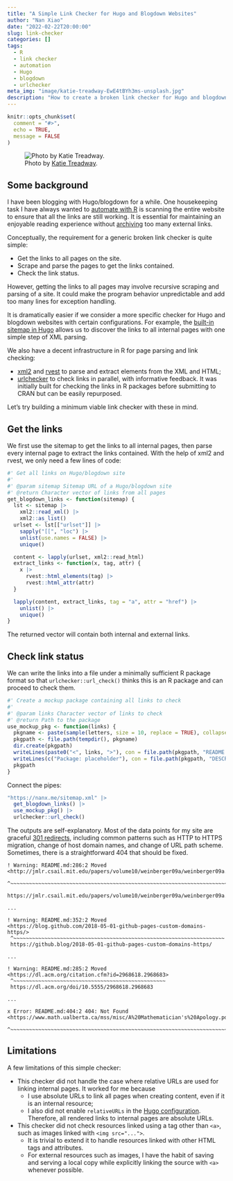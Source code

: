 ```yaml
---
title: "A Simple Link Checker for Hugo and Blogdown Websites"
author: "Nan Xiao"
date: "2022-02-22T20:00:00"
slug: link-checker
categories: []
tags:
  - R
  - link checker
  - automation
  - Hugo
  - blogdown
  - urlchecker
meta_img: "image/katie-treadway-EwE4tBYh3ms-unsplash.jpg"
description: "How to create a broken link checker for Hugo and blogdown websites."
---
```


```r
knitr::opts_chunk$set(
  comment = "#>",
  echo = TRUE,
  message = FALSE
)
```

![Photo by [Katie Treadway](https://unsplash.com/photos/EwE4tBYh3ms).](/image/katie-treadway-EwE4tBYh3ms-unsplash.jpg)

## Some background

I have been blogging with Hugo/blogdown for a while.
One housekeeping task I have always wanted to [automate with R](https://nanx.me/blog/post/general-purpose-programming-with-r/)
is scanning the entire website to ensure that all the links are still working.
It is essential for maintaining an enjoyable reading experience without
[archiving](https://nanx.me/blog/post/save-the-link-like-a-boss/) too many
external links.

Conceptually, the requirement for a generic broken link checker is quite simple:

- Get the links to all pages on the site.
- Scrape and parse the pages to get the links contained.
- Check the link status.

However, getting the links to all pages may involve recursive scraping and
parsing of a site. It could make the program behavior unpredictable and
add too many lines for exception handling.

It is dramatically easier if we consider a more specific checker for
Hugo and blogdown websites with certain configurations. For example,
the [built-in sitemap in Hugo](https://gohugo.io/templates/sitemap-template/)
allows us to discover the links to all internal pages with one simple
step of XML parsing.

We also have a decent infrastructure in R for page parsing and link checking:

- [xml2](https://xml2.r-lib.org/) and [rvest](https://rvest.tidyverse.org/)
  to parse and extract elements from the XML and HTML;
- [urlchecker](https://cran.r-project.org/package=urlchecker) to check
  links in parallel, with informative feedback.
  It was initially built for checking the links in R packages before
  submitting to CRAN but can be easily repurposed.

Let's try building a minimum viable link checker with these in mind.

## Get the links

We first use the sitemap to get the links to all internal pages,
then parse every internal page to extract the links contained.
With the help of xml2 and rvest, we only need a few lines of code:

```r
#' Get all links on Hugo/blogdown site
#'
#' @param sitemap Sitemap URL of a Hugo/blogdown site
#' @return Character vector of links from all pages
get_blogdown_links <- function(sitemap) {
  lst <- sitemap |>
    xml2::read_xml() |>
    xml2::as_list()
  urlset <- lst[["urlset"]] |>
    sapply("[[", "loc") |>
    unlist(use.names = FALSE) |>
    unique()

  content <- lapply(urlset, xml2::read_html)
  extract_links <- function(x, tag, attr) {
    x |>
      rvest::html_elements(tag) |>
      rvest::html_attr(attr)
  }

  lapply(content, extract_links, tag = "a", attr = "href") |>
    unlist() |>
    unique()
}
```

The returned vector will contain both internal and external links.

## Check link status

We can write the links into a file under a minimally sufficient R package
format so that `urlchecker::url_check()` thinks this is an R package
and can proceed to check them.

```r
#' Create a mockup package containing all links to check
#'
#' @param links Character vector of links to check
#' @return Path to the package
use_mockup_pkg <- function(links) {
  pkgname <- paste(sample(letters, size = 10, replace = TRUE), collapse = "")
  pkgpath <- file.path(tempdir(), pkgname)
  dir.create(pkgpath)
  writeLines(paste0("<", links, ">"), con = file.path(pkgpath, "README.md"))
  writeLines(c("Package: placeholder"), con = file.path(pkgpath, "DESCRIPTION"))
  pkgpath
}
```

Connect the pipes:

```r
"https://nanx.me/sitemap.xml" |>
  get_blogdown_links() |>
  use_mockup_pkg() |>
  urlchecker::url_check()
```

The outputs are self-explanatory. Most of the data points for my site
are graceful [301 redirects](https://yihui.org/en/2017/11/301-redirect/),
including common patterns such as HTTP to HTTPS migration,
change of host domain names, and change of URL path scheme.
Sometimes, there is a straightforward 404 that should be fixed.

```text
! Warning: README.md:286:2 Moved
<http://jmlr.csail.mit.edu/papers/volume10/weinberger09a/weinberger09a.pdf>
 ^~~~~~~~~~~~~~~~~~~~~~~~~~~~~~~~~~~~~~~~~~~~~~~~~~~~~~~~~~~~~~~~~~~~~~~~~
 https://jmlr.csail.mit.edu/papers/volume10/weinberger09a/weinberger09a.pdf

...

! Warning: README.md:352:2 Moved
<https://blog.github.com/2018-05-01-github-pages-custom-domains-https/>
 ^~~~~~~~~~~~~~~~~~~~~~~~~~~~~~~~~~~~~~~~~~~~~~~~~~~~~~~~~~~~~~~~~~~~~
 https://github.blog/2018-05-01-github-pages-custom-domains-https/

...

! Warning: README.md:285:2 Moved
<https://dl.acm.org/citation.cfm?id=2968618.2968683>
 ^~~~~~~~~~~~~~~~~~~~~~~~~~~~~~~~~~~~~~~~~~~~~~~~~~
 https://dl.acm.org/doi/10.5555/2968618.2968683

...

x Error: README.md:404:2 404: Not Found
<https://www.math.ualberta.ca/mss/misc/A%20Mathematician's%20Apology.pdf>
 ^~~~~~~~~~~~~~~~~~~~~~~~~~~~~~~~~~~~~~~~~~~~~~~~~~~~~~~~~~~~~~~~~~~~~~~
```

## Limitations

A few limitations of this simple checker:

- This checker did not handle the case where relative URLs are used for
  linking internal pages. It worked for me because
  - I use absolute URLs to link all pages when
    creating content, even if it is an internal resource;
  - I also did not enable `relativeURLs` in the
    [Hugo configuration](https://gohugo.io/content-management/urls/#relative-urls).
    Therefore, all rendered links to internal pages are absolute URLs.
- This checker did not check resources linked using a tag other than `<a>`,
  such as images linked with `<img src="...">`.
  - It is trivial to extend it to handle resources linked with other
    HTML tags and attributes.
  - For external resources such as images, I have the habit of saving
    and serving a local copy while explicitly linking the source with
    `<a>` whenever possible.
